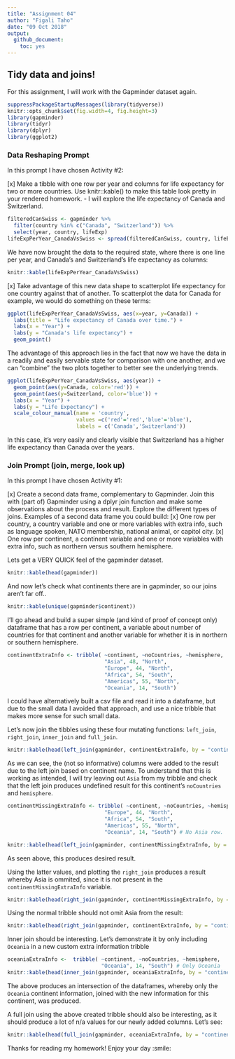 ```yaml
---
title: "Assignment 04"
author: "Figali Taho" 
date: "09 Oct 2018"
output:
  github_document:
    toc: yes
---
```


## Tidy data and joins!

For this assignment, I will work with the Gapminder dataset again. 

```r
suppressPackageStartupMessages(library(tidyverse))
knitr::opts_chunk$set(fig.width=4, fig.height=3)
library(gapminder)
library(tidyr)
library(dplyr)
library(ggplot2)
```

### Data Reshaping Prompt
In this prompt I have chosen Activity #2:

[x] Make a tibble with one row per year and columns for life expectancy for two or more countries. Use knitr::kable() to make this table look pretty in your rendered homework. 
- I will explore the life expectancy of Canada and Switzerland. 
```r
filteredCanSwiss <- gapminder %>%
  filter(country %in% c("Canada", "Switzerland")) %>%
  select(year, country, lifeExp)
lifeExpPerYear_CanadaVsSwiss <- spread(filteredCanSwiss, country, lifeExp)
```

We have now brought the data to the required state, where there is one line per year, and Canada's and Switzerland's life expectancy as columns:
```r
knitr::kable(lifeExpPerYear_CanadaVsSwiss)
```

[x] Take advantage of this new data shape to scatterplot life expectancy for one country against that of another.
To scatterplot the data for Canada for example, we would do something on these terms:
```r
ggplot(lifeExpPerYear_CanadaVsSwiss, aes(x=year, y=Canada)) +
  labs(title = "Life expectancy of Canada over time.") +
  labs(x = "Year") + 
  labs(y = "Canada's life expectancy") +
  geom_point()
```

The advantage of this approach lies in the fact that now we have the data in a readily and easily servable state for comparison with one another, and we can "combine" the two plots together to better see the underlying trends. 
```r
ggplot(lifeExpPerYear_CanadaVsSwiss, aes(year)) +
  geom_point(aes(y=Canada, color='red')) +
  geom_point(aes(y=Switzerland, color='blue')) + 
  labs(x = "Year") + 
  labs(y = "Life Expectancy") +
  scale_colour_manual(name = 'country',
                      values =c('red'='red','blue'='blue'), 
                      labels = c('Canada','Switzerland'))
```

In this case, it's very easily and clearly visible that Switzerland has a higher life expectancy than Canada over the years.

### Join Prompt (join, merge, look up)
In this prompt I have chosen Activity #1:

[x] Create a second data frame, complementary to Gapminder. Join this with (part of) Gapminder using a dplyr join function and make some observations about the process and result. Explore the different types of joins. Examples of a second data frame you could build: 
[x] One row per country, a country variable and one or more variables with extra info, such as language spoken, NATO membership, national animal, or capitol city.
[x] One row per continent, a continent variable and one or more variables with extra info, such as northern versus southern hemisphere.

Lets get a VERY QUICK feel of the gapminder dataset. 
```r
knitr::kable(head(gapminder))
```
And now let's check what continents there are in gapminder, so our joins aren't far off.. 
```r
knitr::kable(unique(gapminder$continent))
```

I'll go ahead and build a super simple (and kind of proof of concept only) dataframe that has a row per continent, a variable about number of countries for that continent and another variable for whether it is in northern or southern hemisphere. 
```r
continentExtraInfo <- tribble( ~continent, ~noCountries, ~hemisphere, 
                               "Asia", 48, "North",
                               "Europe", 44, "North",
                               "Africa", 54, "South",
                               "Americas", 55, "North",
                               "Oceania", 14, "South")
```

I could have alternatively built a csv file and read it into a dataframe, but due to the small data I avoided that approach, and use a nice tribble that makes more sense for such small data. 

Let's now join the tibbles using these four mutating functions:  `left_join`, `right_join`, `inner_join` and `full_join`.
```r
knitr::kable(head(left_join(gapminder, continentExtraInfo, by = "continent")))
```

As we can see, the (not so informative) columns were added to the result due to the left join based on continent name.
To understand that this is working as intended, I will try leaving out `Asia` from my tribble and check that the left join produces undefined result for this continent's `noCountries`  and `hemisphere`.
```r
continentMissingExtraInfo <- tribble( ~continent, ~noCountries, ~hemisphere, 
                               "Europe", 44, "North",
                               "Africa", 54, "South",
                               "Americas", 55, "North",
                               "Oceania", 14, "South") # No Asia row.

knitr::kable(head(left_join(gapminder, continentMissingExtraInfo, by = "continent")))
```

As seen above, this produces desired result.

Using the latter values, and plotting the `right_join` produces a result whereby Asia is ommited, since it is not present in the `continentMissingExtraInfo` variable.
```r
knitr::kable(head(right_join(gapminder, continentMissingExtraInfo, by = "continent")))
```

Using the normal tribble should not omit Asia from the result:
```r
knitr::kable(head(right_join(gapminder, continentExtraInfo, by = "continent")))
```

Inner join should be interesting. Let's demonstrate it by only including `Oceania` in a new custom extra information tribble
```r
oceaniaExtraInfo <-  tribble( ~continent, ~noCountries, ~hemisphere, 
                              "Oceania", 14, "South") # Only Oceania
knitr::kable(head(inner_join(gapminder, oceaniaExtraInfo, by = "continent")))
```

The above produces an intersection of the dataframes, whereby only the `Oceania` continent information, joined with the new information for this continent, was produced. 

A full join using the above created tribble should also be interesting, as it should produce a lot of n/a values for our newly added columns. Let's see:
```r
knitr::kable(head(full_join(gapminder, oceaniaExtraInfo, by = "continent")))
```

Thanks for reading my homework! Enjoy your day :smile:
